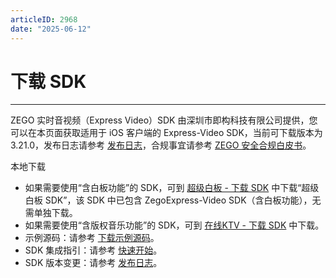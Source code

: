 ```yaml
---
articleID: 2968
date: "2025-06-12"
---
```

# 下载 SDK

- - -

ZEGO 实时音视频（Express Video）SDK 由深圳市即构科技有限公司提供，您可以在本页面获取适用于 iOS 客户端的 Express-Video SDK，当前可下载版本为 3.21.0，发布日志请参考 [发布日志](!DownloadSDK/Release_Notes)，合规事宜请参考 [ZEGO 安全合规白皮书](/policies-and-agreements/zego-security-and-compliance-white-paper)。

<Card title="Express-Video SDK v3.21.0" href="https://artifact-sdk.zego.im/rtc/ZegoExpressVideo/ios/ZegoExpressVideo-ios-shared-objc.zip" >
本地下载
</Card>

<Note title="说明">


- 如果需要使用“含白板功能”的 SDK，可到 [超级白板 - 下载 SDK](!ZegoSuperBoard-DownloadSDK/DownloadSDK) 中下载“超级白板 SDK”，该 SDK 中已包含 ZegoExpress-Video SDK（含白板功能），无需单独下载。
- 如果需要使用“含版权音乐功能”的 SDK，可到 [在线KTV - 下载 SDK](/online-ktv-ios/downloads) 中下载。
- 示例源码：请参考 [下载示例源码](!DownloadDemo/DownloadDemo)。
- SDK 集成指引：请参考 [快速开始](!Integration/SDK_Integration)。
- SDK 版本变更：请参考 [发布日志](!DownloadSDK/Release_Notes)。
</Note>


